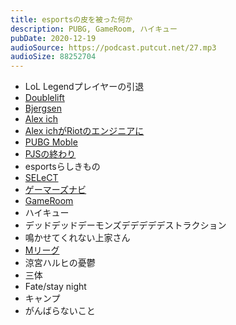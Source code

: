 ```yaml
---
title: esportsの皮を被った何か
description: PUBG, GameRoom, ハイキュー
pubDate: 2020-12-19
audioSource: https://podcast.putcut.net/27.mp3
audioSize: 88252704
---
```


- LoL Legendプレイヤーの引退
- [Doublelift](https://twitter.com/Doublelift1)
- [Bjergsen](https://twitter.com/bjergsen)
- [Alex ich](https://twitter.com/AlexIchLoL)
- [Alex ichがRiotのエンジニアに](https://twitter.com/AlexIchLoL/status/1321889074571980801)
- [PUBG Moble](https://www.negitaku.org/news/n-24369)
- [PJSの終わり](https://pubgleague.dmm.com/news/detail/pjs_seeyouagain)
- esportsらしきもの
- [SELeCT](https://esports-select.com/)
- [ゲーマーズナビ](https://www.gamers.work/)
- [GameRoom](https://game-room.jp/)
- ハイキュー
- デッドデッドデーモンズデデデデデストラクション
- 鳴かせてくれない上家さん
- [Mリーグ](https://twitter.com/m_league_)
- 涼宮ハルヒの憂鬱
- 三体
- Fate/stay night
- キャンプ
- がんばらないこと